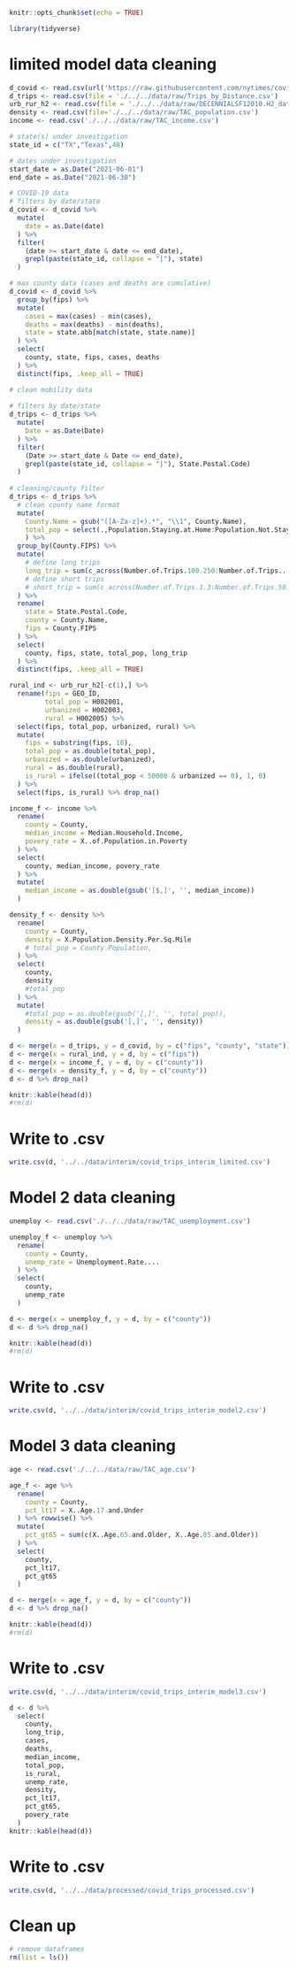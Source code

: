 
```r
knitr::opts_chunk$set(echo = TRUE)
```

```r
library(tidyverse)
```

# limited model data cleaning

```r
d_covid <- read.csv(url('https://raw.githubusercontent.com/nytimes/covid-19-data/master/us-counties.csv'))
d_trips <- read.csv(file = './../../data/raw/Trips_by_Distance.csv')
urb_rur_h2 <- read.csv(file = './../../data/raw/DECENNIALSF12010.H2_data_with_overlays_2021-06-08T173848.csv') 
density <- read.csv(file='./../../data/raw/TAC_population.csv')
income <- read.csv('./../../data/raw/TAC_income.csv')
```

```r
# state(s) under investigation
state_id = c("TX","Texas",48)

# dates under investigation
start_date = as.Date("2021-06-01")
end_date = as.Date("2021-06-30")
```


```r
# COVID-19 data
# filters by date/state
d_covid <- d_covid %>%
  mutate(
    date = as.Date(date)
  ) %>%
  filter(
    (date >= start_date & date <= end_date),
    grepl(paste(state_id, collapse = "|"), state)
  )

# max county data (cases and deaths are cumulative)
d_covid <- d_covid %>%
  group_by(fips) %>%
  mutate(
    cases = max(cases) - min(cases),
    deaths = max(deaths) - min(deaths),
    state = state.abb[match(state, state.name)]
  ) %>%
  select(
    county, state, fips, cases, deaths
  ) %>%
  distinct(fips, .keep_all = TRUE)
```

```r
# clean mobility data
 
# filters by date/state
d_trips <- d_trips %>%
  mutate(
    Date = as.Date(Date)
  ) %>%
  filter(
    (Date >= start_date & Date <= end_date),
    grepl(paste(state_id, collapse = "|"), State.Postal.Code)
  )
  
# cleaning/county filter
d_trips <- d_trips %>%
  # clean county name format
  mutate(
    County.Name = gsub("([A-Za-z]+).*", "\\1", County.Name),
    total_pop = select(.,Population.Staying.at.Home:Population.Not.Staying.at.Home) %>% rowSums(na.rm = TRUE)
    ) %>%
  group_by(County.FIPS) %>%
  mutate(
    # define long trips
    long_trip = sum(c_across(Number.of.Trips.100.250:Number.of.Trips...500)),
    # define short trips
    # short_trip = sum(c_across(Number.of.Trips.1.3:Number.of.Trips.50.100)),
  ) %>%
  rename(
    state = State.Postal.Code,
    county = County.Name,
    fips = County.FIPS
  ) %>%
  select(
    county, fips, state, total_pop, long_trip
  ) %>%
  distinct(fips, .keep_all = TRUE)
```

```r
rural_ind <- urb_rur_h2[-c(1),] %>%
  rename(fips = GEO_ID,
         total_pop = H002001,
         urbanized = H002003,
         rural = H002005) %>%
  select(fips, total_pop, urbanized, rural) %>%
  mutate(
    fips = substring(fips, 10),
    total_pop = as.double(total_pop),
    urbanized = as.double(urbanized),
    rural = as.double(rural),
    is_rural = ifelse((total_pop < 50000 & urbanized == 0), 1, 0)
  ) %>% 
  select(fips, is_rural) %>% drop_na()
```


```r
income_f <- income %>%
  rename(
    county = County,
    median_income = Median.Household.Income,
    povery_rate = X..of.Population.in.Poverty
  ) %>%
  select(
    county, median_income, povery_rate
  ) %>%
  mutate(
    median_income = as.double(gsub('[$,]', '', median_income))
  )

```


```r
density_f <- density %>%
  rename(
    county = County,
    density = X.Population.Density.Per.Sq.Mile
    # total_pop = County.Population,
  ) %>%
  select(
    county, 
    density 
    #total_pop
  ) %>%
  mutate(
    #total_pop = as.double(gsub('[,]', '', total_pop)),
    density = as.double(gsub('[,]', '', density))
  )


```

```r
d <- merge(x = d_trips, y = d_covid, by = c("fips", "county", "state")) 
d <- merge(x = rural_ind, y = d, by = c("fips"))
d <- merge(x = income_f, y = d, by = c("county"))
d <- merge(x = density_f, y = d, by = c("county"))
d <- d %>% drop_na()

knitr::kable(head(d))
#rm(d)
```

# Write to .csv
```r
write.csv(d, '../../data/interim/covid_trips_interim_limited.csv')
```


# Model 2 data cleaning

```r
unemploy <- read.csv('./../../data/raw/TAC_unemployment.csv')
```


```r
unemploy_f <- unemploy %>%
  rename(
    county = County,
    unemp_rate = Unemployment.Rate....
  ) %>%
  select(
    county, 
    unemp_rate 
  )

```


```r
d <- merge(x = unemploy_f, y = d, by = c("county"))
d <- d %>% drop_na()

knitr::kable(head(d))
#rm(d)
```


# Write to .csv
```r
write.csv(d, '../../data/interim/covid_trips_interim_model2.csv')
```


# Model 3 data cleaning

```r
age <- read.csv('./../../data/raw/TAC_age.csv')
```


```r
age_f <- age %>%
  rename(
    county = County,
    pct_lt17 = X..Age.17.and.Under
  ) %>% rowwise() %>%
  mutate(
    pct_gt65 = sum(c(X..Age.65.and.Older, X..Age.85.and.Older))
  ) %>%
  select(
    county,
    pct_lt17,
    pct_gt65
  )

```


```r
d <- merge(x = age_f, y = d, by = c("county"))
d <- d %>% drop_na()

knitr::kable(head(d))
#rm(d)
```


# Write to .csv
```r
write.csv(d, '../../data/interim/covid_trips_interim_model3.csv')
```

```r
d <- d %>%
  select(
    county,
    long_trip,
    cases,
    deaths,
    median_income,
    total_pop,
    is_rural,
    unemp_rate,
    density,
    pct_lt17,
    pct_gt65,
    povery_rate
  )
knitr::kable(head(d))
```

# Write to .csv
```r
write.csv(d, '../../data/processed/covid_trips_processed.csv')
```


# Clean up
```r
# remove dataframes
rm(list = ls())

```









